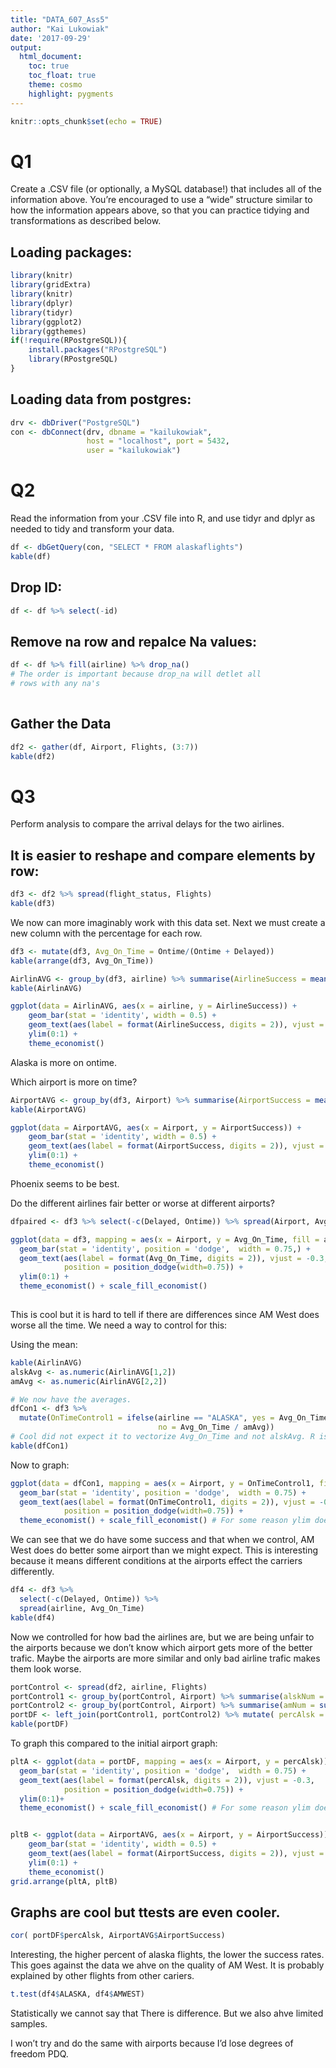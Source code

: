 ```yaml
---
title: "DATA_607_Ass5"
author: "Kai Lukowiak"
date: '2017-09-29'
output:
  html_document:
    toc: true
    toc_float: true
    theme: cosmo
    highlight: pygments
---
```



```r
knitr::opts_chunk$set(echo = TRUE)
```

# Q1
Create a .CSV file (or optionally, a MySQL database!) that includes all of the information above. You’re encouraged to use a “wide” structure similar to how the information appears above, so that you can practice tidying and transformations as described below.

## Loading packages:

```r
library(knitr)
library(gridExtra)
library(knitr)
library(dplyr)
library(tidyr)
library(ggplot2)
library(ggthemes)
if(!require(RPostgreSQL)){
    install.packages("RPostgreSQL")
    library(RPostgreSQL)
}
```

## Loading data from postgres:

```r

drv <- dbDriver("PostgreSQL")
con <- dbConnect(drv, dbname = "kailukowiak",
                 host = "localhost", port = 5432,
                 user = "kailukowiak")
```

# Q2
Read the information from your .CSV file into R, and use tidyr and dplyr as needed to tidy
and transform your data. 

```r
df <- dbGetQuery(con, "SELECT * FROM alaskaflights")
kable(df)
```

## Drop ID:
```r
df <- df %>% select(-id)
```

## Remove na row and repalce Na values:

```r
df <- df %>% fill(airline) %>% drop_na()  
# The order is important because drop_na will detlet all 
# rows with any na's
  
```


## Gather the Data

```r
df2 <- gather(df, Airport, Flights, (3:7))
kable(df2)
```


# Q3 
Perform analysis to compare the arrival delays for the two airlines.

## It is easier to reshape and compare elements by row:

```r

df3 <- df2 %>% spread(flight_status, Flights)
kable(df3)
```

We now can more imaginably work with this data set. 
Next we must create a new column with the percentage for each row.

```r
df3 <- mutate(df3, Avg_On_Time = Ontime/(Ontime + Delayed))
kable(arrange(df3, Avg_On_Time))
```
```r
AirlinAVG <- group_by(df3, airline) %>% summarise(AirlineSuccess = mean(Avg_On_Time)) 
kable(AirlinAVG)
```

```r
ggplot(data = AirlinAVG, aes(x = airline, y = AirlineSuccess)) + 
    geom_bar(stat = 'identity', width = 0.5) + 
    geom_text(aes(label = format(AirlineSuccess, digits = 2)), vjust = -0.25) + 
    ylim(0:1) + 
    theme_economist()
```

Alaska is more on ontime. 

Which airport is more on time?

```r
AirportAVG <- group_by(df3, Airport) %>% summarise(AirportSuccess = mean(Avg_On_Time)) 
kable(AirportAVG)
```

```r
ggplot(data = AirportAVG, aes(x = Airport, y = AirportSuccess)) + 
    geom_bar(stat = 'identity', width = 0.5) + 
    geom_text(aes(label = format(AirportSuccess, digits = 2)), vjust = -0.25) + 
    ylim(0:1) + 
    theme_economist()
```

Phoenix seems to be best.

Do the different airlines fair better or worse at different airports?


```r
dfpaired <- df3 %>% select(-c(Delayed, Ontime)) %>% spread(Airport, Avg_On_Time)

ggplot(data = df3, mapping = aes(x = Airport, y = Avg_On_Time, fill = airline)) +
  geom_bar(stat = 'identity', position = 'dodge',  width = 0.75,) +
  geom_text(aes(label = format(Avg_On_Time, digits = 2)), vjust = -0.3, 
            position = position_dodge(width=0.75)) +
  ylim(0:1) +
  theme_economist() + scale_fill_economist()
   


```


This is cool but it is hard to tell if there are differences since AM West does worse all the time. We need a way to control for this:

Using the mean:

```r
kable(AirlinAVG)
alskAvg <- as.numeric(AirlinAVG[1,2])
amAvg <- as.numeric(AirlinAVG[2,2])

# We now have the averages.
dfCon1 <- df3 %>% 
  mutate(OnTimeControl1 = ifelse(airline == "ALASKA", yes = Avg_On_Time / alskAvg, 
                                 no = Avg_On_Time / amAvg))  
# Cool did not expect it to vectorize Avg_On_Time and not alskAvg. R is the best. 
kable(dfCon1)

```

Now to graph:

```r
ggplot(data = dfCon1, mapping = aes(x = Airport, y = OnTimeControl1, fill = airline)) +
  geom_bar(stat = 'identity', position = 'dodge',  width = 0.75) +
  geom_text(aes(label = format(OnTimeControl1, digits = 2)), vjust = -0.3, 
            position = position_dodge(width=0.75)) +
  theme_economist() + scale_fill_economist() # For some reason ylim does not work well
```

We can see that we do have some success and that when we control, AM West does do better some airport than we might expect. This is interesting because it means different conditions at the airports effect the carriers differently. 



```r
df4 <- df3 %>% 
  select(-c(Delayed, Ontime)) %>% 
  spread(airline, Avg_On_Time)
kable(df4)
```

Now we controlled for how bad the airlines are, but we are being unfair to the airports because we don't know which airport gets more of the better trafic. Maybe the airports are more similar and only bad airline trafic makes them look worse.

```r
portControl <- spread(df2, airline, Flights)  
portControl1 <- group_by(portControl, Airport) %>% summarise(alskNum = sum(ALASKA)) 
portControl2 <- group_by(portControl, Airport) %>% summarise(amNum = sum(AMWEST)) 
portDF <- left_join(portControl1, portControl2) %>% mutate( percAlsk = alskNum/(alskNum + amNum))
kable(portDF)
```

To graph this compared to the initial airport graph:

```r
pltA <- ggplot(data = portDF, mapping = aes(x = Airport, y = percAlsk)) +
  geom_bar(stat = 'identity', position = 'dodge',  width = 0.75) +
  geom_text(aes(label = format(percAlsk, digits = 2)), vjust = -0.3, 
            position = position_dodge(width=0.75)) +
  ylim(0:1)+
  theme_economist() + scale_fill_economist() # For some reason ylim does not work well


pltB <- ggplot(data = AirportAVG, aes(x = Airport, y = AirportSuccess)) + 
    geom_bar(stat = 'identity', width = 0.5) + 
    geom_text(aes(label = format(AirportSuccess, digits = 2)), vjust = -0.25) + 
    ylim(0:1) + 
    theme_economist()
grid.arrange(pltA, pltB)

```




## Graphs are cool but ttests are even cooler.


```r
cor( portDF$percAlsk, AirportAVG$AirportSuccess)
```

Interesting, the higher percent of alaska flights, the lower the success rates. This goes against the data we ahve on the quality of AM West. It is probably explained by other flights from other cariers. 

```r
t.test(df4$ALASKA, df4$AMWEST)
```


Statistically we cannot say that There is difference. But we also ahve limited samples. 

I won't try and do the same with airports because I'd lose degrees of freedom PDQ. 





